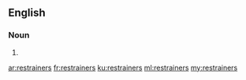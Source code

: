 ==English==

===Noun===
{{head|en|plural}}

# {{plural of|restrainer|lang=en}}

[[ar:restrainers]]
[[fr:restrainers]]
[[ku:restrainers]]
[[ml:restrainers]]
[[my:restrainers]]